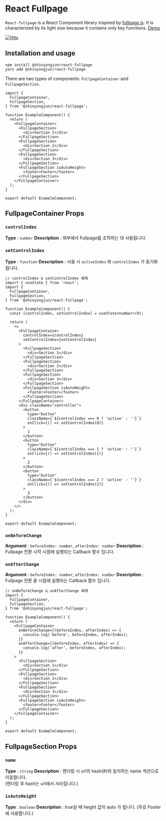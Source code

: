 # React Fullpage

`React-fullpage` is a React Component library inspired by [fullpage.js](https://github.com/alvarotrigo/fullPage.js). It is characterized by its light size because it contains only key functions. [Demo](https://shinyongjun.com/package/react-fullpage)

[![Hits](https://hits.seeyoufarm.com/api/count/incr/badge.svg?url=https%3A%2F%2Fgithub.com%2Fshinyj1991%2Freact-fullpage&count_bg=%2379C83D&title_bg=%23555555&icon=&icon_color=%23E7E7E7&title=hits&edge_flat=false)](https://hits.seeyoufarm.com)

## Installation and usage

```
npm install @shinyongjun/react-fullpage
yarn add @shinyongjun/react-fullpage
```

There are two types of components: `FullpageContainer` and `FullpageSection`.

```tsx
import {
  FullpageContainer,
  FullpageSection,
} from '@shinyongjun/react-fullpage';

function ExampleComponent() {
  return (
    <FullpageContainer>
      <FullpageSection>
        <div>Section 1</div>
      </FullpageSection>
      <FullpageSection>
        <div>Section 2</div>
      </FullpageSection>
      <FullpageSection>
        <div>Section 3</div>
      </FullpageSection>
      <FullpageSection isAutoHeight>
        <footer>Footer</footer>
      </FullpageSection>
    </FullpageContainer>
  );
}

export default ExampleComponent;
```

## FullpageContainer Props

### `controlIndex`

**Type** : `number`
**Description** : 외부에서 Fullpage를 조작하는 데 사용됩니다.

### `setControlIndex`

**Type** : `function`
**Description** : 사용 시 `activeIndex` 와 `controlIndex` 가 동기화 됩니다.

```tsx
// controlIndex & setControlIndex 예제
import { useState } from 'react';
import {
  FullpageContainer,
  FullpageSection,
} from '@shinyongjun/react-fullpage';

function ExampleComponent() {
  const [controlIndex, setControlIndex] = useState<number>(0);

  return (
    <>
      <FullpageContainer
        controlIndex={controlIndex}
        setControlIndex={setControlIndex}
      >
        <FullpageSection>
          <div>Section 1</div>
        </FullpageSection>
        <FullpageSection>
          <div>Section 2</div>
        </FullpageSection>
        <FullpageSection>
          <div>Section 3</div>
        </FullpageSection>
        <FullpageSection isAutoHeight>
          <footer>Footer</footer>
        </FullpageSection>
      </FullpageContainer>
      <div className="controller">
        <button
          type="button"
          className={`${controlIndex === 0 ? 'active' : ''}`}
          onClick={() => setControlIndex(0)}
        >
          1
        </button>
        <button
          type="button"
          className={`${controlIndex === 1 ? 'active' : ''}`}
          onClick={() => setControlIndex(1)}
        >
          2
        </button>
        <button
          type="button"
          className={`${controlIndex === 2 ? 'active' : ''}`}
          onClick={() => setControlIndex(2)}
        >
          3
        </button>
      </div>
    </>
  );
}

export default ExampleComponent;
```

### `onBeforeChange`

**Argument** : `beforeIndex: number`, `afterIndex: number`
**Description** : Fullpage 전환 시작 시점에 실행되는 Callback 함수 입니다.

### `onAfterChange`

**Argument** : `beforeIndex: number`, `afterIndex: number`
**Description** : Fullpage 전환 끝 시점에 실행되는 Callback 함수 입니다.

```tsx
// onBeforeChange & onAfterChange 예제
import {
  FullpageContainer,
  FullpageSection,
} from '@shinyongjun/react-fullpage';

function ExampleComponent() {
  return (
    <FullpageContainer
      onBeforeChange={(beforeIndex, afterIndex) => {
        console.log('before', beforeIndex, afterIndex);
      }}
      onAfterChange={(beforeIndex, afterIndex) => {
        console.log('after', beforeIndex, afterIndex);
      }}
    >
      <FullpageSection>
        <div>Section 1</div>
      </FullpageSection>
      <FullpageSection>
        <div>Section 2</div>
      </FullpageSection>
      <FullpageSection>
        <div>Section 3</div>
      </FullpageSection>
      <FullpageSection isAutoHeight>
        <footer>Footer</footer>
      </FullpageSection>
    </FullpageContainer>
  );
}

export default ExampleComponent;
```

## FullpageSection Props

### `name`

**Type** : `string`
**Description** : 렌더링 시 url의 hash(#)와 일치하는 name 섹션으로 이동합니다.<br />(렌더링 후 hash는 url에서 사라집니다.)

### `isAutoHeight`

**Type** : `boolean`
**Description** : true일 때 height 값이 auto 가 됩니다. (주로 Footer에 사용합니다.)
